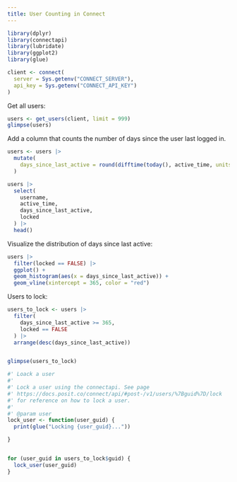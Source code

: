 ```yaml
---
title: User Counting in Connect
---
```


```r
library(dplyr)
library(connectapi)
library(lubridate)
library(ggplot2)
library(glue)

client <- connect(
  server = Sys.getenv("CONNECT_SERVER"),
  api_key = Sys.getenv("CONNECT_API_KEY")
)
```

Get all users:

```r
users <- get_users(client, limit = 999)
glimpse(users)
```

Add a column that counts the number of days since the user last logged in.

```r
users <- users |>
  mutate(
    days_since_last_active = round(difftime(today(), active_time, units="days"), 0)
  )

users |>
  select(
    username,
    active_time,
    days_since_last_active,
    locked
  ) |>
  head()
```

Visualize the distribution of days since last active:

```r
users |>
  filter(locked == FALSE) |>
  ggplot() +
  geom_histogram(aes(x = days_since_last_active)) +
  geom_vline(xintercept = 365, color = "red")
```

Users to lock:

```r
users_to_lock <- users |>
  filter(
    days_since_last_active >= 365,
    locked == FALSE
  ) |>
  arrange(desc(days_since_last_active))


glimpse(users_to_lock)
```

```r
#' Loack a user
#'
#' Lock a user using the connectapi. See page
#' https://docs.posit.co/connect/api/#post-/v1/users/%7Bguid%7D/lock
#' for reference on how to lock a user.
#'
#' @param user
lock_user <- function(user_guid) {
  print(glue("Locking {user_guid}..."))

}


for (user_guid in users_to_lock$guid) {
  lock_user(user_guid)
}
```
